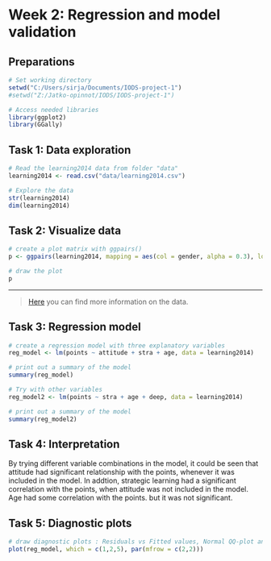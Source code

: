 # Week 2: Regression and model validation

## Preparations
```r
# Set working directory
setwd("C:/Users/sirja/Documents/IODS-project-1")
#setwd("Z:/Jatko-opinnot/IODS/IODS-project-1")

# Access needed libraries
library(ggplot2)
library(GGally)
```

## Task 1: Data exploration
```r
# Read the learning2014 data from folder "data"
learning2014 <- read.csv("data/learning2014.csv")

# Explore the data
str(learning2014)
dim(learning2014)

```

## Task 2: Visualize data
```r
# create a plot matrix with ggpairs()
p <- ggpairs(learning2014, mapping = aes(col = gender, alpha = 0.3), lower = list(combo = wrap("facethist", bins = 20)))

# draw the plot
p
```





***
> [Here](https://www.mv.helsinki.fi/home/kvehkala/JYTmooc/JYTOPKYS3-meta.txt) you can find more information on the data. 



## Task 3: Regression model
```r
# create a regression model with three explanatory variables
reg_model <- lm(points ~ attitude + stra + age, data = learning2014)

# print out a summary of the model
summary(reg_model)

# Try with other variables
reg_model2 <- lm(points ~ stra + age + deep, data = learning2014)

# print out a summary of the model
summary(reg_model2)
```




## Task 4: Interpretation
By trying different variable combinations in the model, it could be seen that attitude had significant relationship with the points, whenever it was included in the model. In addtion, strategic learning had a significant correlation with the points, when attitude was not included in the model. Age had some correlation with the points. but it was not significant.

## Task 5: Diagnostic plots
```r
# draw diagnostic plots : Residuals vs Fitted values, Normal QQ-plot and Residuals vs Leverage
plot(reg_model, which = c(1,2,5), par(mfrow = c(2,2)))

```
